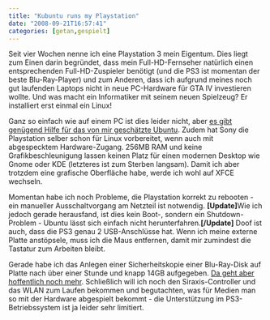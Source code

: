 ```yaml
---
title: "Kubuntu runs my Playstation"
date: "2008-09-21T16:57:41"
categories: [getan,gespielt]
---
```


Seit vier Wochen nenne ich eine Playstation 3 mein Eigentum. Dies liegt zum Einen darin begründet, dass mein Full-HD-Fernseher natürlich einen entsprechenden Full-HD-Zuspieler benötigt (und die PS3 ist momentan der beste Blu-Ray-Player) und zum Anderen, dass ich aufgrund meines noch gut laufenden Laptops nicht in neue PC-Hardware für GTA IV investieren wollte. Und was macht ein Informatiker mit seinem neuen Spielzeug? Er installiert erst einmal ein Linux!

Ganz so einfach wie auf einem PC ist dies leider nicht, aber [es gibt genügend Hilfe für das von mir geschätzte Ubuntu](http://psubuntu.com/). Zudem hat Sony die Playstation selber schon für Linux vorbereitet, wenn auch mit abgespecktem Hardware-Zugang. 256MB RAM und keine Grafikbeschleunigung lassen keinen Platz für einen modernen Desktop wie Gnome oder KDE (letzteres ist zum Sterben langsam). Damit ich aber trotzdem eine grafische Oberfläche habe, werde ich wohl auf XFCE wechseln.

Momentan habe ich noch Probleme, die Playstation korrekt zu rebooten - ein manueller Ausschaltvorgang am Netzteil ist notwendig. **[Update]**Wie ich jedoch gerade herausfand, ist dies kein Boot-, sondern ein Shutdown-Problem - Ubuntu lässt sich einfach nicht herunterfahren.**[/Update]** Doof ist auch, dass die PS3 genau 2 USB-Anschlüsse hat. Wenn ich meine externe Platte anstöpsele, muss ich die Maus entfernen, damit mir zumindest die Tastatur zum Arbeiten bleibt.

Gerade habe ich das Anlegen einer Sicherheitskopie einer Blu-Ray-Disk auf Platte nach über einer Stunde und knapp 14GB aufgegeben. [Da geht aber hoffentlich noch mehr](http://rtfm-nub.blogspot.com/2007/11/installing-gutsy-on-ps3-and-musings-on.html). Schließlich will ich noch den Siraxis-Controller und das WLAN zum Laufen bekommen und begutachten, was für Medien man so mit der Hardware abgespielt bekommt - die Unterstützung im PS3-Betriebssystem ist ja leider sehr limitiert.
